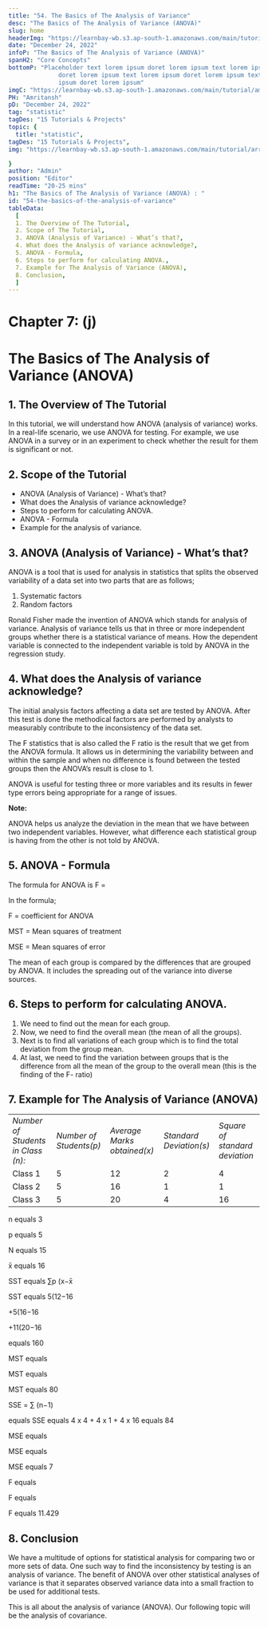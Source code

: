 ```yaml
---
title: "54. The Basics of The Analysis of Variance"
desc: "The Basics of The Analysis of Variance (ANOVA)"
slug: home
headerImg: "https://learnbay-wb.s3.ap-south-1.amazonaws.com/main/tutorial/Statistics+Header.png"
date: "December 24, 2022"
infoP: "The Basics of The Analysis of Variance (ANOVA)"
spanH2: "Core Concepts"
bottomP: "Placeholder text lorem ipsum doret lorem ipsum text lorem ipsum
              doret lorem ipsum text lorem ipsum doret lorem ipsum text lorem
              ipsum doret lorem ipsum"
imgC: "https://learnbay-wb.s3.ap-south-1.amazonaws.com/main/tutorial/amritansh.png"
PH: "Amritansh"
pD: "December 24, 2022"
tag: "statistic"
tagDes: "15 Tutorials & Projects"
topic: {
  title: "statistic",
tagDes: "15 Tutorials & Projects",
img: "https://learnbay-wb.s3.ap-south-1.amazonaws.com/main/tutorial/arrow.png"

}
author: "Admin"
position: "Editor"
readTime: "20-25 mins"
h1: "The Basics of The Analysis of Variance (ANOVA) : "
id: "54-the-basics-of-the-analysis-of-variance"
tableData:
  [
  1. The Overview of The Tutorial, 
  2. Scope of The Tutorial,  
  3. ANOVA (Analysis of Variance) - What’s that?,  
  4. What does the Analysis of variance acknowledge?, 
  5. ANOVA - Formula,
  6. Steps to perform for calculating ANOVA.,
  7. Example for The Analysis of Variance (ANOVA),
  8. Conclusion,
  ]
---
```


# **Chapter 7: (j)**


# **The Basics of The Analysis of Variance (ANOVA)**


## 1. The Overview of The Tutorial

In this tutorial, we will understand how ANOVA (analysis of variance) works. In a real-life scenario, we use ANOVA for testing. For example, we use ANOVA in a survey or in an experiment to check whether the result for them is significant or not.


## 2. Scope of the Tutorial



* ANOVA (Analysis of Variance) - What’s that?
* What does the Analysis of variance acknowledge?
* Steps to perform for calculating ANOVA.
* ANOVA - Formula
* Example for the analysis of variance.


## 3. ANOVA (Analysis of Variance) - What’s that?

ANOVA is a tool that is used for analysis in statistics that splits the observed variability of a data set into two parts that are as follows;



1. Systematic factors  
2. Random factors   

Ronald Fisher made the invention of ANOVA which stands for analysis of variance. Analysis of variance tells us that in three or more independent groups whether there is a statistical variance of means. How the dependent variable is connected to the independent variable is told by ANOVA in the regression study.


## 4. What does the Analysis of variance acknowledge?

The initial analysis factors affecting a data set are tested by ANOVA. After this test is done the methodical factors are performed by analysts to measurably contribute to the inconsistency of the data set.

The F statistics that is also called the F ratio is the result that we get from the ANOVA formula. It allows us in determining the variability between and within the sample and when no difference is found between the tested groups then the ANOVA’s result is close to 1. 

ANOVA is useful for testing three or more variables and its results in fewer type errors being appropriate for a range of issues. 


**Note:**

ANOVA helps us analyze the deviation in the mean that we have between two independent variables. However, what difference each statistical group is having from the other is not told by ANOVA.  


## 5. ANOVA - Formula

The formula for ANOVA is F =  

In the formula;

F = coefficient for ANOVA 

MST = Mean squares of treatment

MSE = Mean squares of error

The mean of each group is compared by the differences that are grouped by ANOVA. It includes the spreading out of the variance into diverse sources. 


## 6. Steps to perform for calculating ANOVA.



1. We need to find out the mean for each group.
2. Now, we need to find the overall mean (the mean of all the groups). 
3. Next is to find all variations of each group which is to find the total deviation from the group mean.
4. At last, we need to find the variation between groups that is the difference from all the mean of the group to the overall mean (this is the finding of the F- ratio)


## 7. Example for The Analysis of Variance (ANOVA)


<table>
  <tr>
   <td><em>Number of Students in Class (n):</em>
   </td>
   <td><em>Number of Students(p)</em>
   </td>
   <td><em>Average Marks obtained(x)</em>
   </td>
   <td><em>Standard Deviation(s)</em>
   </td>
   <td><em>Square of standard deviation</em>

   </td>
  </tr>
  <tr>
   <td>Class 1
   </td>
   <td>5
   </td>
   <td>12
   </td>
   <td>2
   </td>
   <td>4
   </td>
  </tr>
  <tr>
   <td>Class 2
   </td>
   <td>5
   </td>
   <td>16
   </td>
   <td>1
   </td>
   <td>1
   </td>
  </tr>
  <tr>
   <td>Class 3
   </td>
   <td>5
   </td>
   <td>20
   </td>
   <td>4
   </td>
   <td>16
   </td>
  </tr>
</table>


n equals 3

p equals 5

N equals 15

x̄ equals 16

SST equals ∑p (x−x̄

SST equals 5(12−16

+5(16−16

+11(20−16

 equals 160

MST equals 

MST equals 

MST equals 80

SSE = ∑ (n−1)

 equals SSE equals 4 x 4 + 4 x 1 + 4 x 16 equals 84

MSE equals 

MSE equals 

MSE equals 7

F equals 

F equals 

F equals 11.429


## 8. Conclusion

We have a multitude of options for statistical analysis for comparing two or more sets of data. One such way to find the inconsistency by testing is an analysis of variance. The benefit of ANOVA over other statistical analyses of variance is that it separates observed variance data into a small fraction to be used for additional tests.

This is all about the analysis of variance (ANOVA). Our following topic will be the analysis of covariance.

